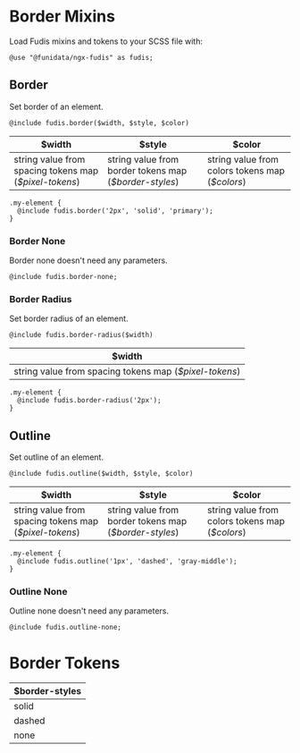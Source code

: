 
<Meta title="Foundations/Borders" />

# Border Mixins

Load Fudis mixins and tokens to your SCSS file with:

```
@use "@funidata/ngx-fudis" as fudis;
```

## Border

Set border of an element.

```
@include fudis.border($width, $style, $color)

```

| $width                                                 | $style                                                 | $color                                          |
| ------------------------------------------------------ | ------------------------------------------------------ | ----------------------------------------------- |
| string value from spacing tokens map (_$pixel-tokens_) | string value from border tokens map (_$border-styles_) | string value from colors tokens map (_$colors_) |

```
.my-element {
  @include fudis.border('2px', 'solid', 'primary');
}
```

### Border None

Border none doesn't need any parameters.

```
@include fudis.border-none;

```

### Border Radius

Set border radius of an element.

```
@include fudis.border-radius($width)
```

| $width                                                 |
| ------------------------------------------------------ |
| string value from spacing tokens map (_$pixel-tokens_) |

```
.my-element {
  @include fudis.border-radius('2px');
}
```

## Outline

Set outline of an element.

```
@include fudis.outline($width, $style, $color)
```

| $width                                                 | $style                                                 | $color                                          |
| ------------------------------------------------------ | ------------------------------------------------------ | ----------------------------------------------- |
| string value from spacing tokens map (_$pixel-tokens_) | string value from border tokens map (_$border-styles_) | string value from colors tokens map (_$colors_) |

```
.my-element {
  @include fudis.outline('1px', 'dashed', 'gray-middle');
}
```

### Outline None

Outline none doesn't need any parameters.

```
@include fudis.outline-none;

```

# Border Tokens

| $border-styles |
| -------------- |
| solid          |
| dashed         |
| none           |
